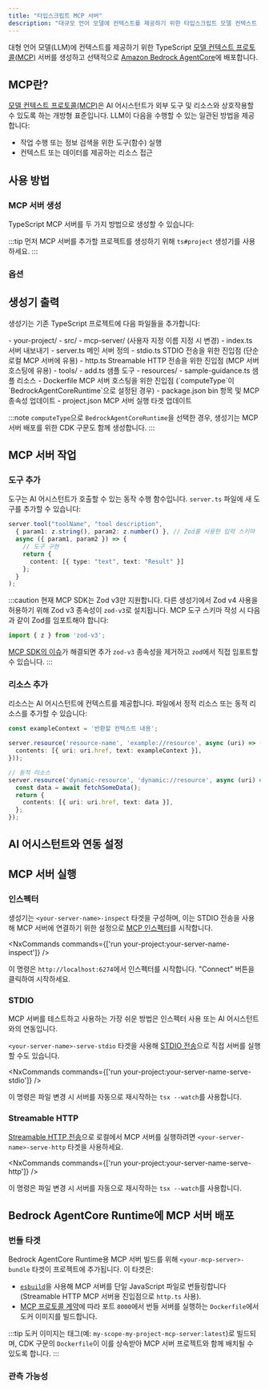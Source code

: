 ```yaml
---
title: "타입스크립트 MCP 서버"
description: "대규모 언어 모델에 컨텍스트를 제공하기 위한 타입스크립트 모델 컨텍스트 프로토콜(MCP) 서버 생성"
---
```





대형 언어 모델(LLM)에 컨텍스트를 제공하기 위한 TypeScript [모델 컨텍스트 프로토콜(MCP)](https://modelcontextprotocol.io/) 서버를 생성하고 선택적으로 [Amazon Bedrock AgentCore](https://docs.aws.amazon.com/bedrock-agentcore/latest/devguide/)에 배포합니다.

## MCP란?

[모델 컨텍스트 프로토콜(MCP)](https://modelcontextprotocol.io/)은 AI 어시스턴트가 외부 도구 및 리소스와 상호작용할 수 있도록 하는 개방형 표준입니다. LLM이 다음을 수행할 수 있는 일관된 방법을 제공합니다:

- 작업 수행 또는 정보 검색을 위한 도구(함수) 실행
- 컨텍스트 또는 데이터를 제공하는 리소스 접근

## 사용 방법

### MCP 서버 생성

TypeScript MCP 서버를 두 가지 방법으로 생성할 수 있습니다:

<RunGenerator generator="ts#mcp-server" />

:::tip
먼저 MCP 서버를 추가할 프로젝트를 생성하기 위해 <Link path="/guides/typescript-project">`ts#project`</Link> 생성기를 사용하세요.
:::

### 옵션

<GeneratorParameters generator="ts#mcp-server" />

## 생성기 출력

생성기는 기존 TypeScript 프로젝트에 다음 파일들을 추가합니다:

<FileTree>
  - your-project/
    - src/
      - mcp-server/ (사용자 지정 이름 지정 시 변경)
        - index.ts 서버 내보내기
        - server.ts 메인 서버 정의
        - stdio.ts STDIO 전송을 위한 진입점 (단순 로컬 MCP 서버에 유용)
        - http.ts Streamable HTTP 전송을 위한 진입점 (MCP 서버 호스팅에 유용)
        - tools/
          - add.ts 샘플 도구
        - resources/
          - sample-guidance.ts 샘플 리소스
        - Dockerfile MCP 서버 호스팅을 위한 진입점 (`computeType`이 `BedrockAgentCoreRuntime`으로 설정된 경우)
    - package.json bin 항목 및 MCP 종속성 업데이트
    - project.json MCP 서버 실행 타겟 업데이트
</FileTree>

:::note
`computeType`으로 `BedrockAgentCoreRuntime`을 선택한 경우, 생성기는 MCP 서버 배포를 위한 CDK 구문도 함께 생성합니다.
:::

## MCP 서버 작업

### 도구 추가

도구는 AI 어시스턴트가 호출할 수 있는 동작 수행 함수입니다. `server.ts` 파일에 새 도구를 추가할 수 있습니다:

```typescript
server.tool("toolName", "tool description",
  { param1: z.string(), param2: z.number() }, // Zod를 사용한 입력 스키마
  async ({ param1, param2 }) => {
    // 도구 구현
    return {
      content: [{ type: "text", text: "Result" }]
    };
  }
);
```

:::caution
현재 MCP SDK는 Zod v3만 지원합니다. 다른 생성기에서 Zod v4 사용을 허용하기 위해 Zod v3 종속성이 `zod-v3`로 설치됩니다. MCP 도구 스키마 작성 시 다음과 같이 Zod를 임포트해야 합니다:

```ts
import { z } from 'zod-v3';
```

[MCP SDK의 이슈](https://github.com/modelcontextprotocol/typescript-sdk/issues/164)가 해결되면 추가 `zod-v3` 종속성을 제거하고 `zod`에서 직접 임포트할 수 있습니다.
:::

### 리소스 추가

리소스는 AI 어시스턴트에 컨텍스트를 제공합니다. 파일에서 정적 리소스 또는 동적 리소스를 추가할 수 있습니다:

```typescript
const exampleContext = '반환할 컨텍스트 내용';

server.resource('resource-name', 'example://resource', async (uri) => ({
  contents: [{ uri: uri.href, text: exampleContext }],
}));

// 동적 리소스
server.resource('dynamic-resource', 'dynamic://resource', async (uri) => {
  const data = await fetchSomeData();
  return {
    contents: [{ uri: uri.href, text: data }],
  };
});
```

## AI 어시스턴트와 연동 설정

<Snippet name="mcp/configuration-ts" parentHeading="Configuring with AI Assistants" />

## MCP 서버 실행

### 인스펙터

생성기는 `<your-server-name>-inspect` 타겟을 구성하며, 이는 STDIO 전송을 사용해 MCP 서버에 연결하기 위한 설정으로 [MCP 인스펙터](https://github.com/modelcontextprotocol/inspector)를 시작합니다.

<NxCommands commands={['run your-project:your-server-name-inspect']} />

이 명령은 `http://localhost:6274`에서 인스펙터를 시작합니다. "Connect" 버튼을 클릭하여 시작하세요.

### STDIO

MCP 서버를 테스트하고 사용하는 가장 쉬운 방법은 인스펙터 사용 또는 AI 어시스턴트와의 연동입니다.

`<your-server-name>-serve-stdio` 타겟을 사용해 [STDIO 전송](https://modelcontextprotocol.io/docs/concepts/transports#standard-input%2Foutput-stdio)으로 직접 서버를 실행할 수도 있습니다.

<NxCommands commands={['run your-project:your-server-name-serve-stdio']} />

이 명령은 파일 변경 시 서버를 자동으로 재시작하는 `tsx --watch`를 사용합니다.

### Streamable HTTP

[Streamable HTTP 전송](https://modelcontextprotocol.io/docs/concepts/transports#streamable-http)으로 로컬에서 MCP 서버를 실행하려면 `<your-server-name>-serve-http` 타겟을 사용하세요.

<NxCommands commands={['run your-project:your-server-name-serve-http']} />

이 명령은 파일 변경 시 서버를 자동으로 재시작하는 `tsx --watch`를 사용합니다.

## Bedrock AgentCore Runtime에 MCP 서버 배포

<Snippet name="mcp/bedrock-deployment" parentHeading="Deploying Your MCP Server to Bedrock AgentCore Runtime" />

### 번들 타겟

Bedrock AgentCore Runtime용 MCP 서버 빌드를 위해 `<your-mcp-server>-bundle` 타겟이 프로젝트에 추가됩니다. 이 타겟은:

- [`esbuild`](https://esbuild.github.io/)을 사용해 MCP 서버를 단일 JavaScript 파일로 번들링합니다(Streamable HTTP MCP 서버용 진입점으로 `http.ts` 사용).
- [MCP 프로토콜 계약](https://docs.aws.amazon.com/bedrock-agentcore/latest/devguide/runtime-service-contract.html#mcp-protocol-contract)에 따라 포트 `8000`에서 번들 서버를 실행하는 `Dockerfile`에서 도커 이미지를 빌드합니다.

:::tip
도커 이미지는 태그(예: `my-scope-my-project-mcp-server:latest`)로 빌드되며, CDK 구문의 `Dockerfile`이 이를 상속받아 MCP 서버 프로젝트와 함께 배치될 수 있도록 합니다.
:::

### 관측 가능성

<Snippet name="mcp/observability" parentHeading="Observability" />